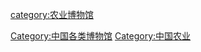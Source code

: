 [[category:农业博物馆|category:农业博物馆]]
[[Category:中国各类博物馆|Category:中国各类博物馆]]
[[Category:中国农业|Category:中国农业]]